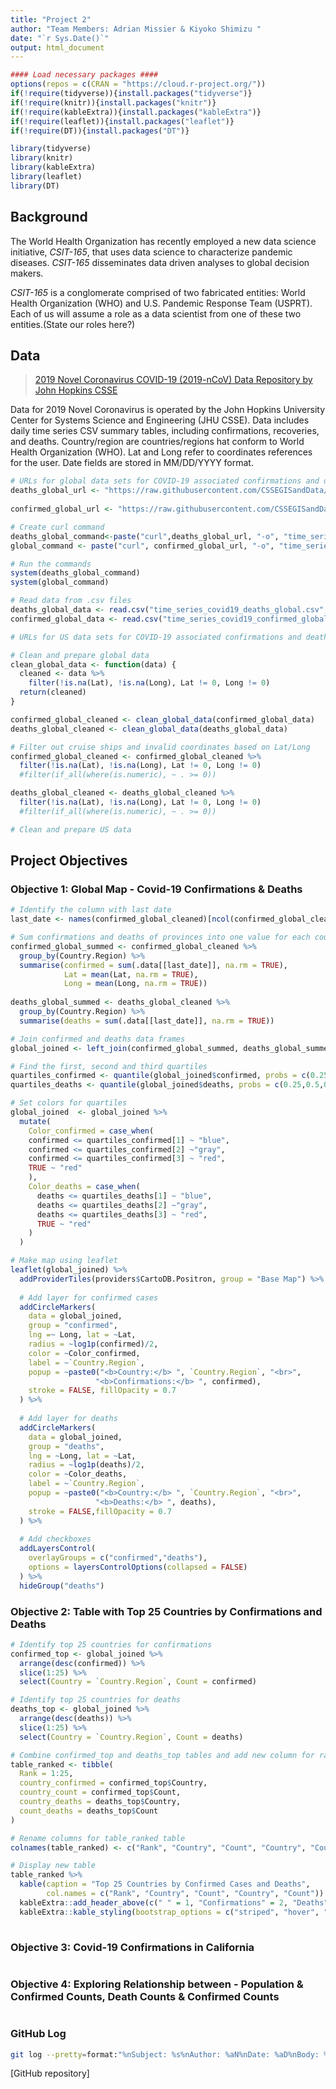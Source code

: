 ---
title: "Project 2"
author: "Team Members: Adrian Missier & Kiyoko Shimizu "
date: "`r Sys.Date()`"
output: html_document
---
```{r setup, include = FALSE}

#### Load necessary packages ####
options(repos = c(CRAN = "https://cloud.r-project.org/"))
if(!require(tidyverse)){install.packages("tidyverse")}
if(!require(knitr)){install.packages("knitr")}
if(!require(kableExtra)){install.packages("kableExtra")}
if(!require(leaflet)){install.packages("leaflet")}
if(!require(DT)){install.packages("DT")}

library(tidyverse)
library(knitr)
library(kableExtra)
library(leaflet)
library(DT)
```

## Background
The World Health Organization has recently employed a new data science initiative, *CSIT-165*, that uses data science to characterize pandemic diseases. 
*CSIT-165* disseminates data driven analyses to global decision makers.

*CSIT-165* is a conglomerate comprised of two fabricated entities: World Health Organization (WHO) and U.S. Pandemic Response Team (USPRT). 
Each of us will assume a role as a data scientist from one of these two entities.(State our roles here?)

## Data
> [2019 Novel Coronavirus COVID-19 (2019-nCoV) Data Repository by John Hopkins CSSE](https://github.com/CSSEGISandData/COVID-19/tree/master/csse_covid_19_data/csse_covid_19_time_series)

Data for 2019 Novel Coronavirus is operated by the John Hopkins University Center for Systems Science and Engineering (JHU CSSE). Data includes daily time series CSV summary tables, including confirmations, recoveries, and deaths. 
Country/region are countries/regions hat conform to World Health Organization (WHO).
Lat and Long refer to coordinates references for the user. Date fields are stored in MM/DD/YYYY format.


```{r WHO_datasets_download}
# URLs for global data sets for COVID-19 associated confirmations and deaths 
deaths_global_url <- "https://raw.githubusercontent.com/CSSEGISandData/COVID-19/master/csse_covid_19_data/csse_covid_19_time_series/time_series_covid19_deaths_global.csv"
  
confirmed_global_url <- "https://raw.githubusercontent.com/CSSEGISandData/COVID-19/master/csse_covid_19_data/csse_covid_19_time_series/time_series_covid19_confirmed_global.csv"

# Create curl command
deaths_global_command<-paste("curl",deaths_global_url, "-o", "time_series_covid19_deaths_global.csv")
global_command <- paste("curl", confirmed_global_url, "-o", "time_series_covid19_confirmed_global.csv")

# Run the commands
system(deaths_global_command)
system(global_command)

# Read data from .csv files
deaths_global_data <- read.csv("time_series_covid19_deaths_global.csv", stringsAsFactors = FALSE)
confirmed_global_data <- read.csv("time_series_covid19_confirmed_global.csv", stringsAsFactors= FALSE)  

```
```{r USPRT_datasets_download}
# URLs for US data sets for COVID-19 associated confirmations and deaths 


```

```{r prepare_data}
# Clean and prepare global data
clean_global_data <- function(data) {
  cleaned <- data %>%
    filter(!is.na(Lat), !is.na(Long), Lat != 0, Long != 0) 
  return(cleaned)
}

confirmed_global_cleaned <- clean_global_data(confirmed_global_data)
deaths_global_cleaned <- clean_global_data(deaths_global_data)

# Filter out cruise ships and invalid coordinates based on Lat/Long
confirmed_global_cleaned <- confirmed_global_cleaned %>%
  filter(!is.na(Lat), !is.na(Long), Lat != 0, Long != 0)
  #filter(if_all(where(is.numeric), ~ . >= 0))

deaths_global_cleaned <- deaths_global_cleaned %>%
  filter(!is.na(Lat), !is.na(Long), Lat != 0, Long != 0)
  #filter(if_all(where(is.numeric), ~ . >= 0))

# Clean and prepare US data 

```
## Project Objectives

### Objective 1: Global Map - Covid-19 Confirmations & Deaths
```{r ob1}
# Identify the column with last date
last_date <- names(confirmed_global_cleaned)[ncol(confirmed_global_cleaned)]

# Sum confirmations and deaths of provinces into one value for each country they belong to 
confirmed_global_summed <- confirmed_global_cleaned %>% 
  group_by(Country.Region) %>% 
  summarise(confirmed = sum(.data[[last_date]], na.rm = TRUE),
            Lat = mean(Lat, na.rm = TRUE),
            Long = mean(Long, na.rm = TRUE))
            
deaths_global_summed <- deaths_global_cleaned %>% 
  group_by(Country.Region) %>% 
  summarise(deaths = sum(.data[[last_date]], na.rm = TRUE))

# Join confirmed and deaths data frames
global_joined <- left_join(confirmed_global_summed, deaths_global_summed, by = "Country.Region")

# Find the first, second and third quartiles
quartiles_confirmed <- quantile(global_joined$confirmed, probs = c(0.25, 0.5, 0.75), na.rm = TRUE)
quartiles_deaths <- quantile(global_joined$deaths, probs = c(0.25,0.5,0.75), na.rm = TRUE)

# Set colors for quartiles
global_joined  <- global_joined %>% 
  mutate(
    Color_confirmed = case_when(
    confirmed <= quartiles_confirmed[1] ~ "blue",
    confirmed <= quartiles_confirmed[2] ~"gray",
    confirmed <= quartiles_confirmed[3] ~ "red",
    TRUE ~ "red"
    ),
    Color_deaths = case_when(
      deaths <= quartiles_deaths[1] ~ "blue",
      deaths <= quartiles_deaths[2] ~"gray",
      deaths <= quartiles_deaths[3] ~ "red",
      TRUE ~ "red"
    )
  )

# Make map using leaflet
leaflet(global_joined) %>% 
  addProviderTiles(providers$CartoDB.Positron, group = "Base Map") %>% 
  
  # Add layer for confirmed cases
  addCircleMarkers(
    data = global_joined,
    group = "confirmed",
    lng =~ Long, lat = ~Lat,
    radius = ~log1p(confirmed)/2,
    color = ~Color_confirmed,
    label = ~`Country.Region`,
    popup = ~paste0("<b>Country:</b> ", `Country.Region`, "<br>",
                   "<b>Confirmations:</b> ", confirmed),
    stroke = FALSE, fillOpacity = 0.7
  ) %>% 
  
  # Add layer for deaths
  addCircleMarkers(
    data = global_joined,
    group = "deaths",
    lng = ~Long, lat = ~Lat,
    radius = ~log1p(deaths)/2,
    color = ~Color_deaths,
    label = ~`Country.Region`,
    popup = ~paste0("<b>Country:</b> ", `Country.Region`, "<br>",
                   "<b>Deaths:</b> ", deaths),
    stroke = FALSE,fillOpacity = 0.7
  ) %>%
  
  # Add checkboxes
  addLayersControl(
    overlayGroups = c("confirmed","deaths"),
    options = layersControlOptions(collapsed = FALSE)
  ) %>% 
  hideGroup("deaths")
```
### Objective 2: Table with Top 25 Countries by Confirmations and Deaths
```{r ob2}
# Identify top 25 countries for confirmations
confirmed_top <- global_joined %>% 
  arrange(desc(confirmed)) %>% 
  slice(1:25) %>% 
  select(Country = `Country.Region`, Count = confirmed)

# Identify top 25 countries for deaths
deaths_top <- global_joined %>% 
  arrange(desc(deaths)) %>% 
  slice(1:25) %>% 
  select(Country = `Country.Region`, Count = deaths)

# Combine confirmed_top and deaths_top tables and add new column for rank number
table_ranked <- tibble(
  Rank = 1:25,
  country_confirmed = confirmed_top$Country,
  country_count = confirmed_top$Count,
  country_deaths = deaths_top$Country,
  count_deaths = deaths_top$Count
)

# Rename columns for table_ranked table
colnames(table_ranked) <- c("Rank", "Country", "Count", "Country", "Count")

# Display new table 
table_ranked %>% 
  kable(caption = "Top 25 Countries by Confirmed Cases and Deaths",
        col.names = c("Rank", "Country", "Count", "Country", "Count")) %>% 
  kableExtra::add_header_above(c(" " = 1, "Confirmations" = 2, "Deaths" = 2)) %>% 
  kableExtra::kable_styling(bootstrap_options = c("striped", "hover", "condensed"))
  
```

### Objective 3: Covid-19 Confirmations in California
```{r ob3}

```

### Objective 4: Exploring Relationship between -  Population & Confirmed Counts, Death Counts & Confirmed Counts


```{r ob4}

```


### GitHub Log
```{bash gitlog } 
git log --pretty=format:"%nSubject: %s%nAuthor: %aN%nDate: %aD%nBody: %b"
```
[GitHub repository] 


